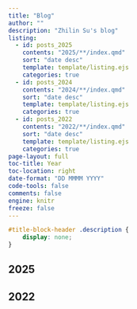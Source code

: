 ```yaml
---
title: "Blog"
author: ""
description: "Zhilin Su's blog"
listing:
  - id: posts_2025
    contents: "2025/**/index.qmd"
    sort: "date desc"
    template: template/listing.ejs
    categories: true
  - id: posts_2024
    contents: "2024/**/index.qmd"
    sort: "date desc"
    template: template/listing.ejs
    categories: true
  - id: posts_2022
    contents: "2022/**/index.qmd"
    sort: "date desc"
    template: template/listing.ejs
    categories: true
page-layout: full
toc-title: Year
toc-location: right
date-format: "DD MMMM YYYY"
code-tools: false
comments: false
engine: knitr
freeze: false
---
```


```css
#title-block-header .description {
    display: none;
}
```

## 2025

:::{#posts_2025}
:::

## 2022

:::{#posts_2022}
:::
